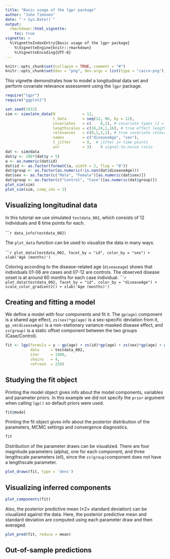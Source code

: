 ```yaml
---
title: "Basic usage of the lgpr package"
author: "Juho Timonen"
date: "`r Sys.Date()`"
output: 
  rmarkdown::html_vignette:
    toc: true
vignette: >
  %\VignetteIndexEntry{Basic usage of the lgpr package}
    %\VignetteEngine{knitr::rmarkdown}
    %\VignetteEncoding{UTF-8}
---
```


```r
knitr::opts_chunk$set(collapse = TRUE, comment = "#")
knitr::opts_chunk$set(dev = "png", dev.args = list(type = "cairo-png"))
```

This vignette demonstrates how to model a longitudinal data set and perform covariate relevance assessment using the `lgpr` package.

```r
require("lgpr")
require("ggplot2")
```

```r
set.seed(1932)
sim <- simulate_data(N            = 12,                     
                     t_data       = seq(12, 96, by = 12),
                     covariates   = c(    0,2), # covariate types (2 = cat)
                     lengthscales = c(16,24,1,16), # true effect lengthscales
                     relevances   = c(0,1,1,1), # true covariate relevances
                     names        = c("diseaseAge", "sex"),
                     t_jitter     = 0,  # jitter in time points
                     snr          = 3)    # signal-to-noise ratio
dat <- sim@data
dat$y <- 100*(dat$y + 5)
a <- as.numeric(dat$id)
dat$id <- as.factor(formatC(a, width = 2, flag = "0"))
dat$group <- as.factor(as.numeric(!is.nan(dat$diseaseAge)))
dat$sex <- as.factor(c("Male", "Female")[as.numeric(dat$sex)])
dat$group <- as.factor(c("Control", "Case")[as.numeric(dat$group)])
plot_sim(sim)
plot_sim(sim, comp_idx = 2)
```

## Visualizing longitudinal data
In this tutorial we use simulated `testdata_002`, which consists of 12 individuals and 8 time points for each. 

``````r
data_info(testdata_002)
```

The `plot_data` function
can be used to visualize the data in many ways.

``````r
plot_data(testdata_002, facet_by = "id", color_by = "sex") + xlab('Age (months)')
```

Coloring according to the disease-related age (`diseaseage`) shows that individuals 01-06 are cases and 07-12 are controls. The observed disease onset is at around 60
months for each case individual.
``````r
plot_data(testdata_002, facet_by = "id", color_by = "diseaseAge") +
  scale_color_gradient2() + xlab('Age (months)')
```


## Creating and fitting a model
We define a model with four components and fit it. The `gp(age)` component
is a shared age effect, `zs(sex)*gp(age)` is a sex-specific deviation from it,
`gp_vm(diseaseAge)` is a non-stationary variance-masked disease effect, and
`zs(group)` is a static offset component between the two groups (Case/Control).

```r
fit <- lgp(formula = y ~ gp(age) + zs(id)*gp(age) + zs(sex)*gp(age) + gp_vm(diseaseAge) + zs(group),
           data     = testdata_002,
           iter     = 1000,
           chains   = 4,
           refresh  = 250)
```

## Studying the fit object
Printing the model object gives info about the model components, variables
and parameter priors. In this example we did not specify the `prior` argument when
calling `lgp()` so default priors were used.
```r
fit@model
```

Printing the fit object gives info about the posterior distribution of the
parameters, MCMC settings and convergence diagnostics.
```r
fit
```

Distribution of the parameter draws can be visualized. There are four magnitude
parameters (alpha), one for each component, and three lengthscale parameters
(ell), since the `zs(group)`component does not have a lengthscale parameter.
```r
plot_draws(fit, type = 'dens')
```

## Visualizing inferred components
```r
plot_components(fit)
```

Also, the posterior predictive mean ($\pm 2 \times$ standard deviation) can
be visualized against the data. Here, the posterior predictive mean and
standard deviation are computed using each parameter draw and then averaged.
```r
plot_pred(fit, reduce = mean)
```

## Out-of-sample predictions

